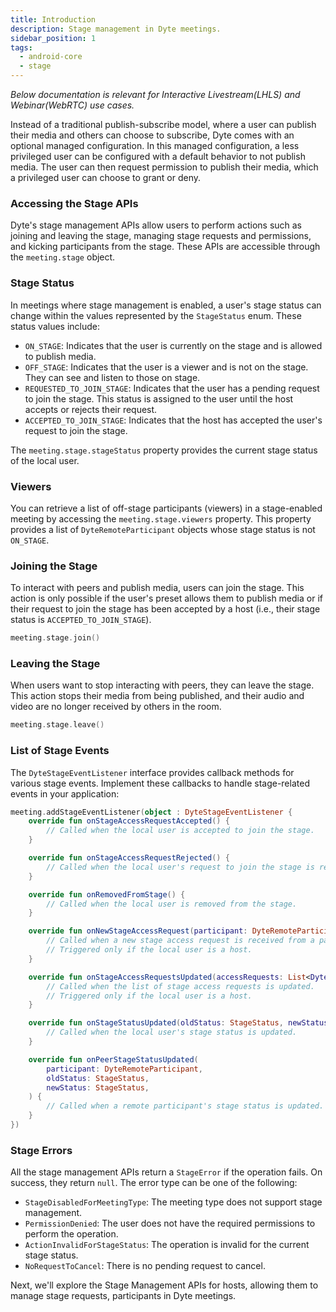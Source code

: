 ```yaml
---
title: Introduction
description: Stage management in Dyte meetings.
sidebar_position: 1
tags:
  - android-core
  - stage
---
```


_Below documentation is relevant for Interactive Livestream(LHLS) and Webinar(WebRTC) use cases._

Instead of a traditional publish-subscribe model, where a user can publish their media and others can choose to subscribe, Dyte
comes with an optional managed configuration. In this managed configuration, a less privileged user can be configured with a
default behavior to not publish media. The user can then request permission to publish their media, which a privileged user can
choose to grant or deny.

### Accessing the Stage APIs

Dyte's stage management APIs allow users to perform actions such as joining and leaving the stage, managing stage requests and
permissions, and kicking participants from the stage. These APIs are accessible through the `meeting.stage` object.

### Stage Status

In meetings where stage management is enabled, a user's stage status can change within the values represented by the `StageStatus`
enum. These status values include:

- `ON_STAGE`: Indicates that the user is currently on the stage and is allowed to publish media.
- `OFF_STAGE`: Indicates that the user is a viewer and is not on the stage. They can see and listen to those on stage.
- `REQUESTED_TO_JOIN_STAGE`: Indicates that the user has a pending request to join the stage. This status is assigned to the user
  until the host accepts or rejects their request.
- `ACCEPTED_TO_JOIN_STAGE`: Indicates that the host has accepted the user's request to join the stage.

The `meeting.stage.stageStatus` property provides the current stage status of the local user.

### Viewers

You can retrieve a list of off-stage participants (viewers) in a stage-enabled meeting by accessing the `meeting.stage.viewers`
property. This property provides a list of `DyteRemoteParticipant` objects whose stage status is not `ON_STAGE`.

### Joining the Stage

To interact with peers and publish media, users can join the stage. This action is only possible if the user's preset allows them
to publish media or if their request to join the stage has been accepted by a host (i.e., their stage status is `ACCEPTED_TO_JOIN_STAGE`).

```kotlin
meeting.stage.join()
```

### Leaving the Stage

When users want to stop interacting with peers, they can leave the stage. This action stops their media from being published,
and their audio and video are no longer received by others in the room.

```kotlin
meeting.stage.leave()
```

### List of Stage Events

The `DyteStageEventListener` interface provides callback methods for various stage events. Implement these callbacks to handle
stage-related events in your application:

```kotlin
meeting.addStageEventListener(object : DyteStageEventListener {
    override fun onStageAccessRequestAccepted() {
        // Called when the local user is accepted to join the stage.
    }

    override fun onStageAccessRequestRejected() {
        // Called when the local user's request to join the stage is rejected by the host.
    }

    override fun onRemovedFromStage() {
        // Called when the local user is removed from the stage.
    }

    override fun onNewStageAccessRequest(participant: DyteRemoteParticipant) {
        // Called when a new stage access request is received from a participant.
        // Triggered only if the local user is a host.
    }

    override fun onStageAccessRequestsUpdated(accessRequests: List<DyteRemoteParticipant>) {
        // Called when the list of stage access requests is updated.
        // Triggered only if the local user is a host.
    }

    override fun onStageStatusUpdated(oldStatus: StageStatus, newStatus: StageStatus) {}
        // Called when the local user's stage status is updated.
    }

    override fun onPeerStageStatusUpdated(
        participant: DyteRemoteParticipant,
        oldStatus: StageStatus,
        newStatus: StageStatus,
    ) {
        // Called when a remote participant's stage status is updated.
    }
})
```

### Stage Errors

All the stage management APIs return a `StageError` if the operation fails. On success, they return `null`. The error type can be one of the following:

- `StageDisabledForMeetingType`: The meeting type does not support stage management.
- `PermissionDenied`: The user does not have the required permissions to perform the operation.
- `ActionInvalidForStageStatus`: The operation is invalid for the current stage status.
- `NoRequestToCancel`: There is no pending request to cancel.

Next, we'll explore the Stage Management APIs for hosts, allowing them to manage stage requests, participants in Dyte meetings.

<head>
  <title>Android Core Stage Introduction</title>
</head>
